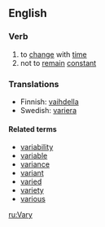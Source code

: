 ==English==

===Verb===
{{en-infl-reg-consonant-y|var|y|}}
# to [[change]] with [[time]]
# not to [[remain]] [[constant]]

===Translations===
*Finnish: [[vaihdella]]
*Swedish: [[variera]]

====Related terms====
*[[variability]]
*[[variable]]
*[[variance]]
*[[variant]]
*[[varied]]
*[[variety]]
*[[various]]

[[ru:Vary]]